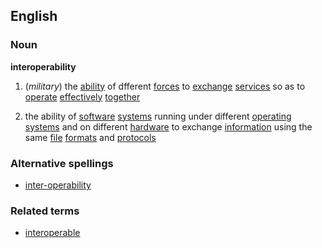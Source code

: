 ==English==
===Noun===
'''interoperability'''
#(''military'') the [[ability]] of dfferent [[force]]s to [[exchange]] [[service]]s so as to [[operate]] [[effectively]] [[together]]
#{{computing}} the ability of [[software]] [[system]]s running under different [[operating system]]s and on different [[hardware]] to exchange [[information]] using the same [[file]] [[format]]s and [[protocol]]s
===Alternative spellings===
*[[inter-operability]]
===Related terms===
*[[interoperable]]